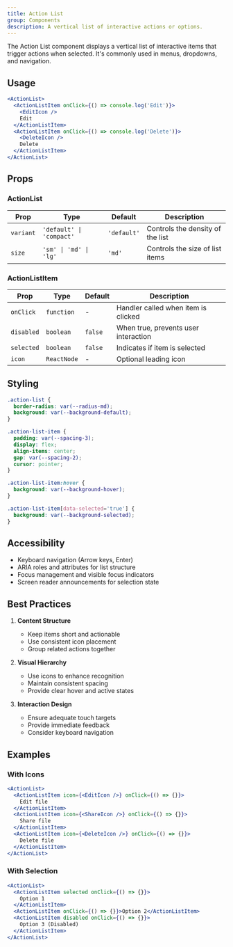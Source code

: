 ```yaml
---
title: Action List
group: Components
description: A vertical list of interactive actions or options.
---
```



The Action List component displays a vertical list of interactive items that trigger actions when selected. It's commonly used in menus, dropdowns, and navigation.

## Usage

```jsx
<ActionList>
  <ActionListItem onClick={() => console.log('Edit')}>
    <EditIcon />
    Edit
  </ActionListItem>
  <ActionListItem onClick={() => console.log('Delete')}>
    <DeleteIcon />
    Delete
  </ActionListItem>
</ActionList>
```

## Props

### ActionList

| Prop      | Type                     | Default     | Description                      |
| --------- | ------------------------ | ----------- | -------------------------------- |
| `variant` | `'default' \| 'compact'` | `'default'` | Controls the density of the list |
| `size`    | `'sm' \| 'md' \| 'lg'`   | `'md'`      | Controls the size of list items  |

### ActionListItem

| Prop       | Type        | Default | Description                          |
| ---------- | ----------- | ------- | ------------------------------------ |
| `onClick`  | `function`  | -       | Handler called when item is clicked  |
| `disabled` | `boolean`   | `false` | When true, prevents user interaction |
| `selected` | `boolean`   | `false` | Indicates if item is selected        |
| `icon`     | `ReactNode` | -       | Optional leading icon                |

## Styling

```css
.action-list {
  border-radius: var(--radius-md);
  background: var(--background-default);
}

.action-list-item {
  padding: var(--spacing-3);
  display: flex;
  align-items: center;
  gap: var(--spacing-2);
  cursor: pointer;
}

.action-list-item:hover {
  background: var(--background-hover);
}

.action-list-item[data-selected='true'] {
  background: var(--background-selected);
}
```

## Accessibility

- Keyboard navigation (Arrow keys, Enter)
- ARIA roles and attributes for list structure
- Focus management and visible focus indicators
- Screen reader announcements for selection state

## Best Practices

1. **Content Structure**

   - Keep items short and actionable
   - Use consistent icon placement
   - Group related actions together

2. **Visual Hierarchy**

   - Use icons to enhance recognition
   - Maintain consistent spacing
   - Provide clear hover and active states

3. **Interaction Design**
   - Ensure adequate touch targets
   - Provide immediate feedback
   - Consider keyboard navigation

## Examples

### With Icons

```jsx
<ActionList>
  <ActionListItem icon={<EditIcon />} onClick={() => {}}>
    Edit file
  </ActionListItem>
  <ActionListItem icon={<ShareIcon />} onClick={() => {}}>
    Share file
  </ActionListItem>
  <ActionListItem icon={<DeleteIcon />} onClick={() => {}}>
    Delete file
  </ActionListItem>
</ActionList>
```

### With Selection

```jsx
<ActionList>
  <ActionListItem selected onClick={() => {}}>
    Option 1
  </ActionListItem>
  <ActionListItem onClick={() => {}}>Option 2</ActionListItem>
  <ActionListItem disabled onClick={() => {}}>
    Option 3 (Disabled)
  </ActionListItem>
</ActionList>
```
